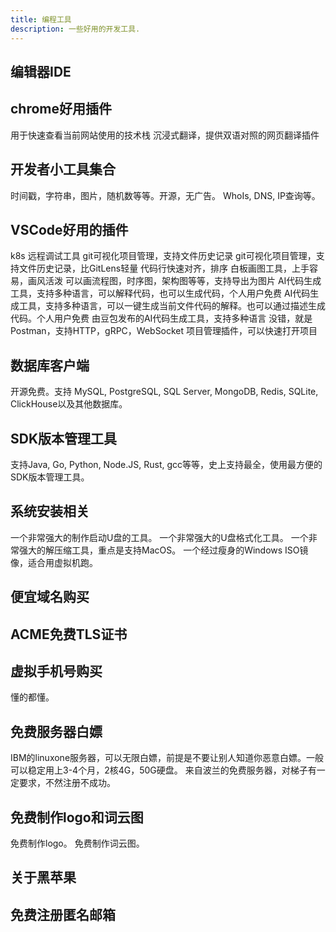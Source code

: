```yaml
---
title: 编程工具
description: 一些好用的开发工具.
---
```


## 编辑器IDE


<CardGrid>
	<Card title="VSCode" icon="seti:notebook">
		<LinkCard title="网站" href="https://xiaolincoding.com/network/" />
		<LinkCard title="Github" href="https://github.com/xiaolincoder/CS-Base" />
	</Card>
    <Card title="Zed" icon="seti:notebook">
		<LinkCard title="网站" href="https://zed.dev/" />
		<LinkCard title="Github" href="https://github.com/zed-industries/zed" />
	</Card>
    <Card title="Lapce" icon="seti:notebook">
		<LinkCard title="网站" href="https://lap.dev/lapce/" />
		<LinkCard title="Github" href="https://github.com/lapce/lapce" />
	</Card>
    <Card title="Helix" icon="seti:notebook">
		<LinkCard title="网站" href="https://helix-editor.com/" />
		<LinkCard title="Github" href="https://github.com/helix-editor/helix" />
	</Card>
    <Card title="JetBrains" icon="seti:notebook">
		<LinkCard title="网站" href="https://www.jetbrains.com/zh-cn/idea/" />
		<LinkCard title="Github" href="https://github.com/JetBrains" />
	</Card>
	<Card title="cursor" icon="seti:notebook">
		<LinkCard title="网站" href="https://www.cursor.com/" />
	</Card>
</CardGrid>

## chrome好用插件
<CardGrid>
	<Card title="wappalyzer" icon="seti:notebook">
		用于快速查看当前网站使用的技术栈
		<LinkCard title="网站" href="https://www.wappalyzer.com/" />
	</Card>
	<Card title="immersivetranslate" icon="seti:notebook">
		沉浸式翻译，提供双语对照的网页翻译插件
		<LinkCard title="网站" href="https://immersivetranslate.com/zh-Hans/" />
	</Card>
</CardGrid>

## 开发者小工具集合

<CardGrid>
	<Card title="it-tools" icon="seti:notebook">
        时间戳，字符串，图片，随机数等等。开源，无广告。
		<LinkCard title="网站" href="https://it-tools.tech/" />
		<LinkCard title="Github" href="https://github.com/CorentinTh/it-tools" />
	</Card>
	<Card title="站长工具" icon="seti:notebook">
        WhoIs, DNS, IP查询等。
		<LinkCard title="网站" href="https://it-tools.tech/" />
		<LinkCard title="Github" href="https://tool.chinaz.com/" />
	</Card>
</CardGrid>

## VSCode好用的插件

<CardGrid>
	<Card title="nocalhost" icon="seti:notebook">
        k8s 远程调试工具
		<LinkCard title="网站" href="https://nocalhost.dev/zh-CN/docs/quick-start/" />
		<LinkCard title="Github" href="https://github.com/nocalhost/nocalhost" />
	</Card>
	<Card title="GitLens Community" icon="seti:notebook">
		git可视化项目管理，支持文件历史记录
		<LinkCard title="网站" href="https://www.gitkraken.com/gitlens" />
		<LinkCard title="Github" href="https://github.com/gitkraken/vscode-gitlens" />
	</Card>
	<Card title="Git Graph" icon="seti:notebook">
		git可视化项目管理，支持文件历史记录，比GitLens轻量
		<LinkCard title="网站" href="https://marketplace.visualstudio.com/items?itemName=mhutchie.git-graph" />
		<LinkCard title="Github" href="https://github.com/mhutchie/vscode-git-graph" />
	</Card>
	<Card title="Sort lines" icon="seti:notebook">
		代码行快速对齐，排序
		<LinkCard title="网站" href="https://marketplace.visualstudio.com/items?itemName=Tyriar.sort-lines" />
	</Card>
	<Card title="Excalidraw" icon="seti:notebook">
		白板画图工具，上手容易，画风活泼
		<LinkCard title="网站" href="https://marketplace.visualstudio.com/items?itemName=pomdtr.excalidraw-editor" />
	</Card>
	<Card title="Draw.io Integration" icon="seti:notebook">
		可以画流程图，时序图，架构图等等，支持导出为图片
		<LinkCard title="网站" href="https://marketplace.visualstudio.com/items?itemName=hediet.vscode-drawio" />
	</Card>
	<Card title="CodeGeeX: AI Coding Assistant" icon="seti:notebook">
		AI代码生成工具，支持多种语言，可以解释代码，也可以生成代码，个人用户免费
		<LinkCard title="网站" href="https://marketplace.visualstudio.com/items?itemName=aminer.codegeex" />
	</Card>
	<Card title="Fitten Code" icon="seti:notebook">
		AI代码生成工具，支持多种语言，可以一键生成当前文件代码的解释。也可以通过描述生成代码。个人用户免费
		<LinkCard title="网站" href="https://marketplace.visualstudio.com/items?itemName=FittenTech.Fitten-Code" />
	</Card>
	<Card title="MarsCode" icon="seti:notebook">
		由豆包发布的AI代码生成工具，支持多种语言
		<LinkCard title="网站" href="https://marketplace.visualstudio.com/items?itemName=MarsCode.marscode-extension" />
	</Card>
	<Card title="Postman" icon="seti:notebook">
		没错，就是Postman，支持HTTP，gRPC，WebSocket
		<LinkCard title="网站" href="https://marketplace.visualstudio.com/items?itemName=aminer.codegeex" />
	</Card>
	<Card title="Project Manager" icon="seti:notebook">
		项目管理插件，可以快速打开项目
		<LinkCard title="网站" href="https://marketplace.visualstudio.com/items?itemName=alefragnani.project-manager" />
	</Card>
</CardGrid>

## 数据库客户端

<CardGrid>
	<Card title="DBGate" icon="seti:notebook">
		开源免费。支持 MySQL, PostgreSQL, SQL Server, MongoDB, Redis, SQLite, ClickHouse以及其他数据库。
		<LinkCard title="网站" href="https://dbgate.org/" />
		<LinkCard title="Github" href="https://github.com/dbgate/dbgate" />
	</Card>
    <Card title="DBeaver" icon="seti:notebook">
		<LinkCard title="网站" href="https://dbeaver.io/" />
		<LinkCard title="Github" href="https://github.com/dbeaver/dbeaver" />
	</Card>
</CardGrid>

## SDK版本管理工具

<CardGrid>
	<Card title="VMR" icon="seti:notebook">
		支持Java, Go, Python, Node.JS, Rust, gcc等等，史上支持最全，使用最方便的SDK版本管理工具。
		<LinkCard title="网站" href="https://vdocs.vmr.us.kg/" />
		<LinkCard title="Github" href="https://github.com/gvcgo/version-manager" />
	</Card>
</CardGrid>

## 系统安装相关

<CardGrid>
	<Card title="Ventoy" icon="seti:notebook">
		一个非常强大的制作启动U盘的工具。
		<LinkCard title="网站" href="https://www.ventoy.net/" />
		<LinkCard title="Github" href="https://github.com/ventoy/Ventoy" />
	</Card>
	<Card title="Rufus" icon="seti:notebook">
		一个非常强大的U盘格式化工具。
		<LinkCard title="网站" href="https://rufus.ie/" />
		<LinkCard title="Github" href="https://github.com/pbatard/rufus" />
	</Card>
	<Card title="Peazip" icon="seti:notebook">
		一个非常强大的解压缩工具，重点是支持MacOS。
		<LinkCard title="网站" href="https://peazip.github.io/" />
		<LinkCard title="Github" href="https://github.com/peazip/PeaZip" />
	</Card>
	<Card title="Tiny Windows" icon="seti:notebook">
		一个经过瘦身的Windows ISO镜像，适合用虚拟机跑。
		<LinkCard title="网站" href="https://tiny10.com/" />
	</Card>
	
</CardGrid>

## 便宜域名购买

<CardGrid>
	<Card title="NameCheap" icon="seti:notebook">
		<LinkCard title="网站" href="https://nc.me/" />
	</Card>
	<Card title="spaceship" icon="seti:notebook">
		<LinkCard title="网站" href="https://www.spaceship.com/" />
	</Card>
	<Card title="name.com" icon="seti:notebook">
		<LinkCard title="网站" href="https://www.name.com/zh-cn/domain/search" />
	</Card>
	<Card title="godaddy" icon="seti:notebook">
		<LinkCard title="网站" href="https://hk.godaddy.com/" />
	</Card>
</CardGrid>

## ACME免费TLS证书

<CardGrid>
	<Card title="letsencrypt.org" icon="seti:notebook">
		<LinkCard title="网站" href="https://letsencrypt.org/zh-cn/docs/client-options/" />
	</Card>
</CardGrid>

## 虚拟手机号购买

<CardGrid>
	<Card title="sms-activate" icon="seti:notebook">
		懂的都懂。
		<LinkCard title="网站" href="https://sms-activate.guru/cn/getNumber" />
	</Card>
</CardGrid>

## 免费服务器白嫖

<CardGrid>
	<Card title="linuxone" icon="seti:notebook">
		IBM的linuxone服务器，可以无限白嫖，前提是不要让别人知道你恶意白嫖。一般可以稳定用上3-4个月，2核4G，50G硬盘。
		<LinkCard title="网站" href="https://linuxone.cloud.marist.edu/#/login" />
	</Card>
	<Card title="serv00.com" icon="seti:notebook">
		来自波兰的免费服务器，对梯子有一定要求，不然注册不成功。
		<LinkCard title="网站" href="https://www.serv00.com/offer/create_new_account" />
	</Card>
</CardGrid>

## 免费制作logo和词云图

<CardGrid>
	<Card title="shopify" icon="seti:notebook">
		免费制作logo。
		<LinkCard title="网站" href="https://www.shopify.com/zh/tools/logo-maker" />
	</Card>
	<Card title="lddgo" icon="seti:notebook">
		免费制作词云图。
		<LinkCard title="网站" href="https://www.lddgo.net/chart/word-cloud" />
	</Card>
</CardGrid>

## 关于黑苹果

<CardGrid>
	<Card title="黑苹果国光教程" icon="seti:notebook">
		<LinkCard title="网站" href="https://apple.sqlsec.com/" />
	</Card>
</CardGrid>

## 免费注册匿名邮箱

<CardGrid>
	<Card title="proton.me" icon="seti:notebook">
		<LinkCard title="网站" href="https://proton.me/mail/pricing" />
	</Card>
</CardGrid>
